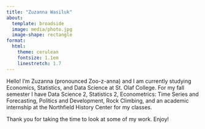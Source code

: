 ```yaml
---
title: "Zuzanna Wasiluk"
about:
  template: broadside
  image: media/photo.jpg
  image-shape: rectangle
format:
  html: 
    theme: cerulean
    fontsize: 1.1em
    linestretch: 1.7
---
```


Hello! I'm Zuzanna (pronounced Zoo-z-anna) and I am currently studying Economics, Statistics, and Data Science at St. Olaf College. For my fall semester I have Data Science 2, Statistics 2, Econometrics: Time Series and Forecasting, Politics and Development, Rock Climbing, and an academic internship at the Northfield History Center for my classes.  

Thank you for taking the time to look at some of my work. Enjoy!
